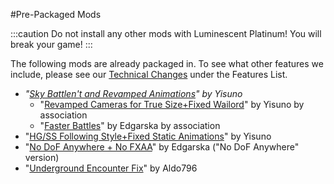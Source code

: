 #Pre-Packaged Mods

:::caution
Do not install any other mods with Luminescent Platinum! You will break your game!
:::

The following mods are already packaged in. To see what other features we include, please see our [Technical Changes](features.mdx) under the Features List.

- *"[Sky Battlen't and Revamped Animations](https://gamebanana.com/mods/377161)" by Yisuno*
  - "[Revamped Cameras for True Size+Fixed Wailord](https://gamebanana.com/mods/346410)" by Yisuno by association
  - "[Faster Battles](https://gamebanana.com/mods/340352)" by Edgarska by association 
- "[HG/SS Following Style+Fixed Static Animations](https://gamebanana.com/mods/345001)" by Yisuno
- "[No DoF Anywhere + No FXAA](https://gamebanana.com/mods/340159)" by Edgarska ("No DoF Anywhere" version)
- "[Underground Encounter Fix](https://gamebanana.com/mods/346666)" by Aldo796
